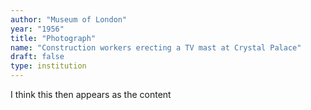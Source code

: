 ```yaml
---
author: "Museum of London"
year: "1956"
title: "Photograph"
name: "Construction workers erecting a TV mast at Crystal Palace"
draft: false
type: institution
---
```

I think this then appears as the content
